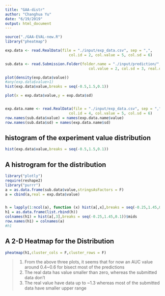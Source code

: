 ```yaml
---
title: "GAA-distr"
author: "Changhua Yu"
date: "6/19/2019"
output: html_document
---
```


```r
source("./GAA-EVAL-new.R")
library("pheatmap")
```

```r
exp.data <- read.RealData(file = "./input/exp_data.csv", sep = ",",
                             col.id = 2, col.value = 5, col.sd = 6)

sub.data <- read.Submission.Folder(folder.name = "./input/prediction/",col.id = 1,
                                      col.value = 2, col.sd = 3, real.data = exp.data)

plot(density(exp.data$value))
#any(exp.data$value>1)
hist(exp.data$value,breaks = seq(-0.5,1.5,0.1))

plot(x = exp.data$value,y = exp.data$sd)


exp.data.name <- read.RealData(file = "./input/exp_data.csv", sep = ",",
                             col.id = 4, col.value = 5, col.sd = 6)
row.names(sub.data$value) = names(exp.data.name$value)
row.names(sub.data$sd) = names(exp.data.name$sd)
```

## histogram of the experiment value distribution
```r
hist(exp.data$value,breaks = seq(-0.5,1.5,0.1))
```

## A histrogram for the distribution
```r
library("plotly")
require(reshape2)
library("purrr")
a = as.data.frame(sub.data$value,stringsAsFactors = F)
a = cbind(a,real = exp.data$value)


h = lapply(1:ncol(a), function (x) hist(a[,x],breaks = seq(-0.25,1.45,0.1))$count)
h1 = as.data.frame(list.rbind(h))
colnames(h1) = hist(a[,3],breaks = seq(-0.25,1.45,0.1))$mids
row.names(h1) = colnames(a)
#h1
```

## A 2-D Heatmap for the Distribution
```r
pheatmap(h1,cluster_cols = F,cluster_rows = F)
```

> 1. From the above three plots, it seems that for now an AUC value around 0.4~0.6 for bisect most of the predictions  
  2. The real data has value smaller than zero, whereas the submitted data don't
  3. The real value have data up to ~1.3 whereas most of the submitted data have smaller upper range